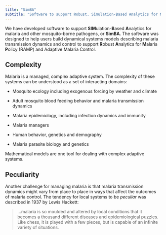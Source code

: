 ```yaml
---
title: "SimBA"
subtitle: "Software to support Robust, Simulation-Based Analytics for Malaria and other Mosquito-Transmitted Pathogens"
---
```


We have developed software to support **SIM**ulation-**B**ased **A**nalytics for malaria and other mosquito-borne pathogens, or **SimBA**. The software was designed to help users build dynamical systems models describing malaria transmission dynamics and control to support **R**obust **A**nalytics for **M**alaria **P**olicy (RAMP) and Adaptive Malaria Control. 

## Complexity 

Malaria is a managed, complex adaptive system. The complexity of these systems can be understood as a set of interacting domains: 

+ Mosquito ecology including exogenous forcing by weather and climate

+ Adult mosquito blood feeding behavior and malaria transmission dynamics 

+ Malaria epidemiology, including infection dynamics and immunity 

+ Malaria managers 

+ Human behavior, genetics and demography 

+ Malaria parasite biology and genetics

Mathematical models are one tool for dealing with complex adaptive systems.  

## Peculiarity 

Another challenge for managing malaria is that malaria transmission dynamics might vary from place to place in ways that affect the outcomes of malaria control. The tendency for local systems to be *peculiar* was described in 1937 by Lewis Hackett: 

> …malaria is so moulded and altered by local conditions that it becomes a thousand different diseases and epidemiological puzzles. Like chess, it is played with a few pieces, but is capable of an infinite variety of situations.


